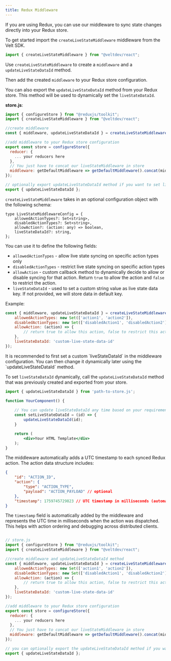 ```yaml
---
title: Redux Middleware
---
```


If you are using Redux, you can use our middleware to sync state changes directly into your Redux store.

<Steps>


<Step title="Import the middleware">

To get started import the `createLiveStateMiddleware` middleware from the Velt SDK.

```jsx
import { createLiveStateMiddleware } from "@veltdev/react";
```

</Step>

<Step title="Add the middleware to your Redux store configuration">

Use `createLiveStateMiddleware` to create a `middleware` and a `updateLiveStateDataId` method.

Then add the created `middleware` to your Redux store configuration.

You can also export the `updateLiveStateDataId` method from your Redux store. This method will be used to dynamically set the `liveStateDataId`.

**store.js**:
```jsx
import { configureStore } from "@reduxjs/toolkit";
import { createLiveStateMiddleware } from "@veltdev/react";

//create middleware
const { middleware, updateLiveStateDataId } = createLiveStateMiddleware();

//add middleware to your Redux store configuration
export const store = configureStore({
  reducer: {
	... your reducers here
  },
  // You just have to concat our liveStateMiddleware in store
  middleware: getDefaultMiddleware => getDefaultMiddleware().concat(middleware)
});

// optionally export updateLiveStateDataId method if you want to set liveStateDataId dynamically
export { updateLiveStateDataId };
```

</Step>

<Step title="Selectively sync actions">

`createLiveStateMiddleware` takes in an optional configuration object with the following schema:

```tsx
type LiveStateMiddlewareConfig = {
    allowedActionTypes?: Set<string>,
    disabledActionTypes?: Set<string>,
    allowAction?: (action: any) => boolean,
    liveStateDataId?: string,
};
```

You can use it to define the following fields:

 - `allowedActionTypes` - allow live state syncing on specific action types only
 - `disabledActionTypes` - restrict live state syncing on specific action types
 - `allowAction` - custom callback method to dynamically decide to allow or disable syncing for that action. Return `true` to allow the action and `false` to restrict the action.
 - `liveStateDataId` - used to set a custom string value as live state data key. If not provided, we will store data in default key.

Example: 
```jsx
const { middleware, updateLiveStateDataId } = createLiveStateMiddleware({
	allowedActionTypes: new Set(['action1', 'action2']),
	disabledActionTypes: new Set(['disabledAction1', 'disabledAction2']),
	allowAction: (action) => {
		// return true to allow this action, false to restrict this action from syncing
    },
    liveStateDataId: 'custom-live-state-data-id'
});
```

<Info>
It is recommended to first set a custom `liveStateDataId` in the middleware configuration. You can then change it dynamically later using the `updateLiveStateDataId` method.
</Info>




To set `liveStateDataId` dynamically, call the `updateLiveStateDataId` method that was previously created and exported from your store.

```jsx
import { updateLiveStateDataId } from 'path-to-store.js';

function YourComponent() {
	
	// You can update liveStateDataId any time based on your requirements and all the actions called after that will be synced on new ID path.
	const setLiveStateDataId = (id) => {
		updateLiveStateDataId(id);
    }

	return (
        <div>Your HTML Template</div>
    );
}
```

</Step>

<Step title="Action Data Structure">

The middleware automatically adds a UTC timestamp to each synced Redux action. The action data structure includes:

```json
{
    "id": "ACTION_ID",
    "action": {
        "type": "ACTION_TYPE",
        "payload": "ACTION_PAYLOAD" // optional
    },
    "timestamp": 1759745729823 // UTC timestamp in milliseconds (automatically added)
}
```

The `timestamp` field is automatically added by the middleware and represents the UTC time in milliseconds when the action was dispatched. This helps with action ordering and debugging across distributed clients.

</Step>


</Steps>

<RequestExample>


```jsx React / Next.js

// store.js
import { configureStore } from "@reduxjs/toolkit";
import { createLiveStateMiddleware } from "@veltdev/react";

//create middleware and updateLiveStateDataId method
const { middleware, updateLiveStateDataId } = createLiveStateMiddleware({
	allowedActionTypes: new Set(['action1', 'action2']),
	disabledActionTypes: new Set(['disabledAction1', 'disabledAction2']),
	allowAction: (action) => {
		// return true to allow this action, false to restrict this action from syncing
    },
    liveStateDataId: 'custom-live-state-data-id'
});

//add middleware to your Redux store configuration
export const store = configureStore({
  reducer: {
	... your reducers here
  },
  // You just have to concat our liveStateMiddleware in store
  middleware: getDefaultMiddleware => getDefaultMiddleware().concat(middleware)
});

// you can optionally export the updateLiveStateDataId method if you want to set liveStateDataId dynamically
export { updateLiveStateDataId };

```

</RequestExample>





